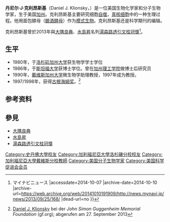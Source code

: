 {{Infobox scientist
|name              = 丹尼尔·克利昂斯基<br><small>Daniel J. Klionsky</small>
|image             = 
|image_size        = 
|caption           = 
|birth_date        = {{bya|1958|}}
|birth_place       = [[美國|美國]][[加州|加州]]
|death_date        = 
|death_place       = 
|nationality       = {{USA}}
|ethnicity         = 
|fields            = [[生物化学|生物化学]]、[[分子生物学|分子生物学]]
|workplaces        = [[加州理工学院|加州理工学院]]<br>[[戴维斯加州大学|戴维斯加州大学]]
|alma_mater        = [[洛杉矶加州大学|洛杉矶加州大学]]<br>[[斯坦福大学|斯坦福大学]]
|doctoral_advisor  = 
|doctoral_students = 
|known_for         = [[自噬|自噬]]研究
|awards            = [[古根海姆奖|古根海姆奖]]<br>[[湯森路透引文桂冠獎|湯森路透引文桂冠獎]]
|religion          =
|signature         =  <!--(filename only)-->
|footnotes         = 
}}
'''丹尼尔·J·克利昂斯基'''（Daniel J. Klionsky，{{bd|1958年|||}}）是一位美国生物化学家和分子生物学家，生于美国[[加州|加州]]。克利昂斯基主要研究细胞[[自噬|自噬]]，[[真核细胞|真核细胞]]中的一种生理过程。他用面包酵母（[[酿酒酵母|酿酒酵母]]）作为[[模式生物|模式生物]]。克利昂斯基还是科学期刊{{le|自噬 (期刊)|Autophagy (journal)|《自噬》}}的编辑。

克利昂斯基曾於2013年與[[大隅良典|大隅良典]]、[[水島昇|水島昇]]名列[[湯森路透引文桂冠獎|湯森路透引文桂冠獎]]<ref>{{Cite web |url=http://news.mynavi.jp/news/2013/09/25/168/ |title=トムソン・ロイター、ノーベル賞有力候補者28名を発表 - 日本人は3名が選出 {{!}} マイナビニュース |accessdate=2014-10-07 |archive-date=2014-10-10 |archive-url=https://web.archive.org/web/20141010191909/http://news.mynavi.jp/news/2013/09/25/168/ |dead-url=no }}</ref>。

==生平==
*1980年，于[[洛杉矶加州大学|洛杉矶加州大学]]获生物学学士学位
*1986年，于[[斯坦福大学|斯坦福大学]]获博士学位。曾在[[加州理工学院|加州理工学院]]做博士后研究员
*1990年，[[戴维斯加州大学|戴维斯加州大学]]微生物学助理教授，1997年成为教授。
*1997/1998年，获得[[古根海姆奖|古根海姆奖]]。<ref>[http://www.gf.org/fellows/7964-daniel-j-klionsky Daniel J. Klionsky] {{Wayback|url=http://www.gf.org/fellows/7964-daniel-j-klionsky |date=20131002025554 }} bei der ''John Simon Guggenheim Memorial Foundation'' (gf.org); abgerufen am 27. September 2013</ref>

==参考资料==
{{reflist}}

== 參見 ==
*[[大隅良典|大隅良典]]
*[[水島昇|水島昇]]
*[[湯森路透引文桂冠獎|湯森路透引文桂冠獎]]

{{normdaten}}
{{DEFAULTSORT:Klionsky}}
[[Category:史丹佛大學校友|Category:史丹佛大學校友]]
[[Category:加利福尼亞大學洛杉磯分校校友|Category:加利福尼亞大學洛杉磯分校校友]]
[[Category:加利福尼亞大學戴維斯分校教師|Category:加利福尼亞大學戴維斯分校教師]]
[[Category:美国分子生物学家|Category:美国分子生物学家]]
[[Category:美国科学促进会会员|Category:美国科学促进会会员]]